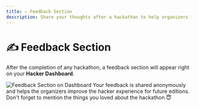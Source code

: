 ```yaml
---
title: ✍ Feedback Section
description: Share your thoughts after a hackathon to help organizers improve future editions.
---
```


# ✍ Feedback Section

After the completion of any hackathon, a feedback section will appear right on your **Hacker Dashboard**.

<img src="/assets/feedback.gif" alt="Feedback Section on Dashboard" />

<Callout type="info" title="Anonymous & Valuable">
Your feedback is shared anonymously and helps the organizers improve the hacker experience for future editions. Don't forget to mention the things you loved about the hackathon 😇
</Callout>
